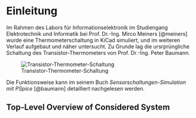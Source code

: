 # Einleitung
Im Rahmen des Labors für Informationselektronik im Studiengang Elektrotechnik und Informatik bei Prof. Dr.-Ing. Mirco Meiners [@meiners] wurde eine Thermometerschaltung in KiCad simuliert, und im weiteren Verlauf aufgebaut und näher untersucht. Zu Grunde lag die ursrprüngliche Schaltung des Transistor-Thermometers von Prof. Dr.-Ing. Peter Baumann. 

![Transistor-Thermometer-Schaltung](figures/intro/trth.png){#fig-toplvl_view}

Die Funktionsweise kann im seinem Buch *Sensorschaltungen-Simulation mit PSpice* [@baumann] detailliert nachgelesen werden. 

## Top-Level Overview of Considered System







